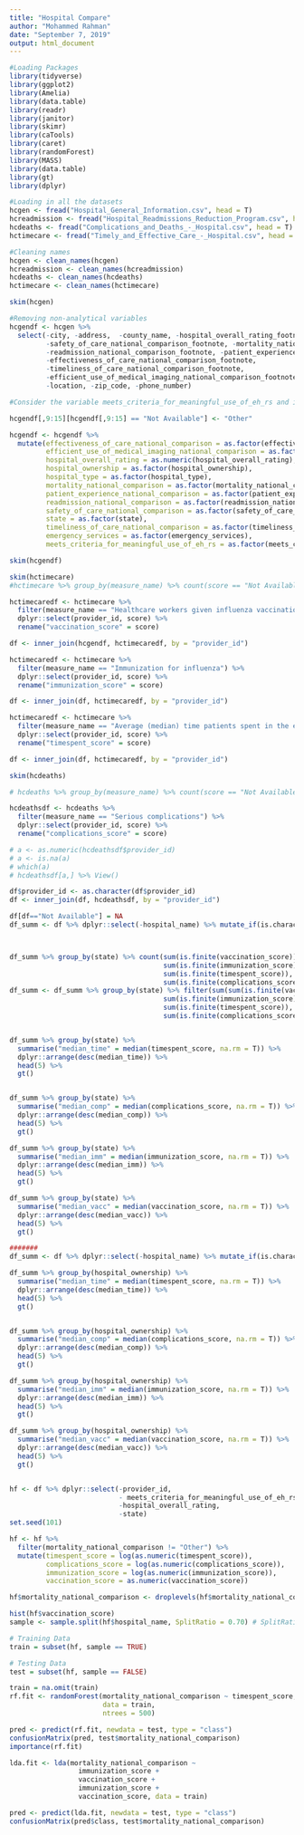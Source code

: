 ```yaml
---
title: "Hospital Compare"
author: "Mohammed Rahman"
date: "September 7, 2019"
output: html_document
---
```

```r
#Loading Packages
library(tidyverse)
library(ggplot2)
library(Amelia)
library(data.table)
library(readr)
library(janitor)
library(skimr)
library(caTools)
library(caret)
library(randomForest)
library(MASS)
library(data.table)
library(gt)
library(dplyr)


```

```r
#Loading in all the datasets
hcgen <- fread("Hospital_General_Information.csv", head = T)
hcreadmission <- fread("Hospital_Readmissions_Reduction_Program.csv", head = T)
hcdeaths <- fread("Complications_and_Deaths_-_Hospital.csv", head = T)
hctimecare <- fread("Timely_and_Effective_Care_-_Hospital.csv", head = T)
```

```r
#Cleaning names
hcgen <- clean_names(hcgen)
hcreadmission <- clean_names(hcreadmission)
hcdeaths <- clean_names(hcdeaths)
hctimecare <- clean_names(hctimecare)
```

```r
skim(hcgen)

#Removing non-analytical variables
hcgendf <- hcgen %>% 
  select(-city, -address,  -county_name, -hospital_overall_rating_footnote,
         -safety_of_care_national_comparison_footnote, -mortality_national_comparison_footnote,
         -readmission_national_comparison_footnote, -patient_experience_national_comparison_footnote,
         -effectiveness_of_care_national_comparison_footnote,
         -timeliness_of_care_national_comparison_footnote,
         -efficient_use_of_medical_imaging_national_comparison_footnote,
         -location, -zip_code, -phone_number)

#Consider the variable meets_criteria_for_meaningful_use_of_eh_rs and if the NA's mean False

hcgendf[,9:15][hcgendf[,9:15] == "Not Available"] <- "Other"

hcgendf <- hcgendf %>%
  mutate(effectiveness_of_care_national_comparison = as.factor(effectiveness_of_care_national_comparison),
         efficient_use_of_medical_imaging_national_comparison = as.factor(efficient_use_of_medical_imaging_national_comparison),
         hospital_overall_rating = as.numeric(hospital_overall_rating),
         hospital_ownership = as.factor(hospital_ownership),
         hospital_type = as.factor(hospital_type),
         mortality_national_comparison = as.factor(mortality_national_comparison),
         patient_experience_national_comparison = as.factor(patient_experience_national_comparison),
         readmission_national_comparison = as.factor(readmission_national_comparison),
         safety_of_care_national_comparison = as.factor(safety_of_care_national_comparison),
         state = as.factor(state),
         timeliness_of_care_national_comparison = as.factor(timeliness_of_care_national_comparison),
         emergency_services = as.factor(emergency_services),
         meets_criteria_for_meaningful_use_of_eh_rs = as.factor(meets_criteria_for_meaningful_use_of_eh_rs))

skim(hcgendf)


```



```r
skim(hctimecare)
#hctimecare %>% group_by(measure_name) %>% count(score == "Not Available") %>% View()

hctimecaredf <- hctimecare %>%
  filter(measure_name == "Healthcare workers given influenza vaccination") %>%
  dplyr::select(provider_id, score) %>%
  rename("vaccination_score" = score)

df <- inner_join(hcgendf, hctimecaredf, by = "provider_id")

hctimecaredf <- hctimecare %>%
  filter(measure_name == "Immunization for influenza") %>%
  dplyr::select(provider_id, score) %>%
  rename("immunization_score" = score)

df <- inner_join(df, hctimecaredf, by = "provider_id")

hctimecaredf <- hctimecare %>%
  filter(measure_name == "Average (median) time patients spent in the emergency department before leaving from the visit A lower number of minutes is better") %>%
  dplyr::select(provider_id, score) %>%
  rename("timespent_score" = score)

df <- inner_join(df, hctimecaredf, by = "provider_id")


```

```r
skim(hcdeaths)

# hcdeaths %>% group_by(measure_name) %>% count(score == "Not Available") %>% View()

hcdeathsdf <- hcdeaths %>%
  filter(measure_name == "Serious complications") %>%
  dplyr::select(provider_id, score) %>%
  rename("complications_score" = score)

# a <- as.numeric(hcdeathsdf$provider_id)
# a <- is.na(a)
# which(a)
# hcdeathsdf[a,] %>% View()

df$provider_id <- as.character(df$provider_id)
df <- inner_join(df, hcdeathsdf, by = "provider_id")

```

```r
df[df=="Not Available"] = NA
df_summ <- df %>% dplyr::select(-hospital_name) %>% mutate_if(is.character, as.numeric)



df_summ %>% group_by(state) %>% count(sum(is.finite(vaccination_score)),
                                      sum(is.finite(immunization_score)),
                                      sum(is.finite(timespent_score)),
                                      sum(is.finite(complications_score)))
df_summ <- df_summ %>% group_by(state) %>% filter(sum(sum(is.finite(vaccination_score)),
                                      sum(is.finite(immunization_score)),
                                      sum(is.finite(timespent_score)),
                                      sum(is.finite(complications_score))) > 120)


df_summ %>% group_by(state) %>%
  summarise("median_time" = median(timespent_score, na.rm = T)) %>%
  dplyr::arrange(desc(median_time)) %>% 
  head(5) %>%
  gt()


df_summ %>% group_by(state) %>%
  summarise("median_comp" = median(complications_score, na.rm = T)) %>%
  dplyr::arrange(desc(median_comp)) %>% 
  head(5) %>%
  gt()

df_summ %>% group_by(state) %>%
  summarise("median_imm" = median(immunization_score, na.rm = T)) %>%
  dplyr::arrange(desc(median_imm)) %>% 
  head(5) %>%
  gt()

df_summ %>% group_by(state) %>%
  summarise("median_vacc" = median(vaccination_score, na.rm = T)) %>%
  dplyr::arrange(desc(median_vacc)) %>% 
  head(5) %>%
  gt()

#######
df_summ <- df %>% dplyr::select(-hospital_name) %>% mutate_if(is.character, as.numeric)

df_summ %>% group_by(hospital_ownership) %>%
  summarise("median_time" = median(timespent_score, na.rm = T)) %>%
  dplyr::arrange(desc(median_time)) %>% 
  head(5) %>%
  gt()


df_summ %>% group_by(hospital_ownership) %>%
  summarise("median_comp" = median(complications_score, na.rm = T)) %>%
  dplyr::arrange(desc(median_comp)) %>% 
  head(5) %>%
  gt()

df_summ %>% group_by(hospital_ownership) %>%
  summarise("median_imm" = median(immunization_score, na.rm = T)) %>%
  dplyr::arrange(desc(median_imm)) %>% 
  head(5) %>%
  gt()

df_summ %>% group_by(hospital_ownership) %>%
  summarise("median_vacc" = median(vaccination_score, na.rm = T)) %>%
  dplyr::arrange(desc(median_vacc)) %>% 
  head(5) %>%
  gt()



```


```r
hf <- df %>% dplyr::select(-provider_id,
                           - meets_criteria_for_meaningful_use_of_eh_rs,
                           -hospital_overall_rating,
                           -state)
set.seed(101) 

hf <- hf %>%
  filter(mortality_national_comparison != "Other") %>%
  mutate(timespent_score = log(as.numeric(timespent_score)),
         complications_score = log(as.numeric(complications_score)),
         immunization_score = log(as.numeric(immunization_score)),
         vaccination_score = as.numeric(vaccination_score))

hf$mortality_national_comparison <- droplevels(hf$mortality_national_comparison) 

hist(hf$vaccination_score)
sample <- sample.split(hf$hospital_name, SplitRatio = 0.70) # SplitRatio = percent of sample==TRUE

# Training Data
train = subset(hf, sample == TRUE)

# Testing Data
test = subset(hf, sample == FALSE)

train = na.omit(train)
rf.fit <- randomForest(mortality_national_comparison ~ timespent_score, 
                       data = train,
                       ntrees = 500)

pred <- predict(rf.fit, newdata = test, type = "class")
confusionMatrix(pred, test$mortality_national_comparison)
importance(rf.fit)

lda.fit <- lda(mortality_national_comparison ~ 
                 immunization_score +
                 vaccination_score +
                 immunization_score +
                 vaccination_score, data = train)

pred <- predict(lda.fit, newdata = test, type = "class")
confusionMatrix(pred$class, test$mortality_national_comparison)


```

```r

```

```r

```

```r

```

```r

```


